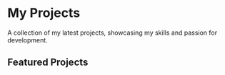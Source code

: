 
# My Projects

A collection of my latest projects, showcasing my skills and passion for development.

## Featured Projects

<ProjectCard
  title='Project 1'
  description='A desc.'
  image='/images/cute.jpg'
  link='/projects/project1'
/>

<ProjectCard
  title='Project 2'
  description='Desc.'
  image='/images/project2.jpg'
  link='/projects/project2'
/>

<ProjectCard
  title='Project 3'
  description='Desc.'
  image='/images/project3.jpg'
  link='/projects/project3'
/>
